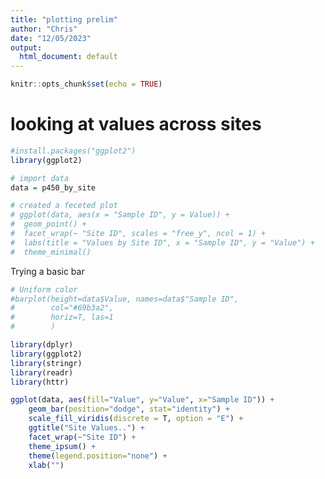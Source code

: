 ```yaml
---
title: "plotting prelim"
author: "Chris"
date: "12/05/2023"
output:
  html_document: default
---
```


```r
knitr::opts_chunk$set(echo = TRUE)
```

# looking at values across sites

```r
#install.packages("ggplot2")
library(ggplot2)

```

```r
# import data
data = p450_by_site

# created a feceted plot
# ggplot(data, aes(x = "Sample ID", y = Value)) +
#  geom_point() +
#  facet_wrap(~ "Site ID", scales = "free_y", ncol = 1) +
#  labs(title = "Values by Site ID", x = "Sample ID", y = "Value") +
#  theme_minimal()
```



Trying a basic bar
```r

# Uniform color
#barplot(height=data$Value, names=data$"Sample ID", 
#        col="#69b3a2",
#        horiz=T, las=1
#        )
```

```r

library(dplyr)
library(ggplot2)
library(stringr)
library(readr)
library(httr)
```

```r
ggplot(data, aes(fill="Value", y="Value", x="Sample ID")) + 
    geom_bar(position="dodge", stat="identity") +
    scale_fill_viridis(discrete = T, option = "E") +
    ggtitle("Site Values..") +
    facet_wrap(~"Site ID") +
    theme_ipsum() +
    theme(legend.position="none") +
    xlab("")
```

```r

```
